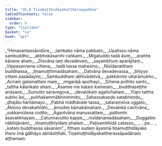 ```yaml
---
title: "35.8 Tiṇamuṭṭhidāyakattheraapadāna"
tableOfContents: false
sidebar:
  order: 9
type: "tipitaka"
basket: "su"
book: "ap1"
---
```



<DynamicBreadcrumb />

<Division number="48" book="ap1">

<Paragraph number="3942" type="verses" book="ap1">
_“Himavantassāvidūre,_  
_lambako nāma pabbato;_  
_Upatisso nāma sambuddho,_  
_abbhokāsamhi caṅkami._  

</Paragraph>

</Division>
<Division number="49" book="ap1">

<Paragraph number="3943" type="verses" book="ap1">
_Migaluddo tadā āsiṃ,_  
_araññe kānane ahaṃ;_  
_Disvāna taṃ devadevaṃ,_  
_sayambhuṃ aparājitaṃ._  

</Paragraph>

</Division>
<Division number="50" book="ap1">

<Paragraph number="3944" type="verses" book="ap1">
_Vippasannena cittena,_  
_tadā tassa mahesino;_  
_Nisīdanatthaṃ buddhassa,_  
_tiṇamuṭṭhimadāsahaṃ._  

</Paragraph>

</Division>
<Division number="51" book="ap1">

<Paragraph number="3945" type="verses" book="ap1">
_Datvāna devadevassa,_  
_bhiyyo cittaṃ pasādayiṃ;_  
_Sambuddhaṃ abhivādetvā,_  
_pakkāmiṃ uttarāmukho._  

</Paragraph>

</Division>
<Division number="52" book="ap1">

<Paragraph number="3946" type="verses" book="ap1">
_Aciraṃ gatamattaṃ maṃ,_  
_migarājā apothayi;_  
_Sīhena pothito santo,_  
_tattha kālaṅkato ahaṃ._  

</Paragraph>

</Division>
<Division number="53" book="ap1">

<Paragraph number="3947" type="verses" book="ap1">
_Āsanne me kataṃ kammaṃ,_  
_buddhaseṭṭhe anāsave;_  
_Sumutto saravegova,_  
_devalokaṃ agañchahaṃ._  

</Paragraph>

</Division>
<Division number="54" book="ap1">

<Paragraph number="3948" type="verses" book="ap1">
_Yūpo tattha subho āsi,_  
_puññakammābhinimmito;_  
_Sahassakaṇḍo satabheṇḍu,_  
_dhajālu haritāmayo._  

</Paragraph>

</Division>
<Division number="55" book="ap1">

<Paragraph number="3949" type="verses" book="ap1">
_Pabhā niddhāvate tassa,_  
_sataraṃsīva uggato;_  
_Ākiṇṇo devakaññāhi,_  
_āmodiṃ kāmakāmahaṃ._  

</Paragraph>

</Division>
<Division number="56" book="ap1">

<Paragraph number="3950" type="verses" book="ap1">
_Devalokā cavitvāna,_  
_sukkamūlena codito;_  
_Āgantvāna manussattaṃ,_  
_pattomhi āsavakkhayaṃ._  

</Paragraph>

</Division>
<Division number="57" book="ap1">

<Paragraph number="3951" type="verses" book="ap1">
_Catunnavutito kappe,_  
_nisīdanamadāsahaṃ;_  
_Duggatiṃ nābhijānāmi,_  
_tiṇamuṭṭhiyidaṃ phalaṃ._  

</Paragraph>

</Division>
<Division number="58" book="ap1">

<Paragraph number="3952" type="verses" book="ap1">
_Paṭisambhidā catasso,_  
_ …pe… _  
_kataṃ buddhassa sāsanaṃ”._  

</Paragraph>

<Paragraph number="3953" book="ap1">
Itthaṃ sudaṃ āyasmā tiṇamuṭṭhidāyako thero imā gāthāyo abhāsitthāti.

</Paragraph>
</Division>

<Paragraph number="3954" type="center" book="ap1">
Tiṇamuṭṭhidāyakattherassāpadānaṃ aṭṭhamaṃ.
</Paragraph>